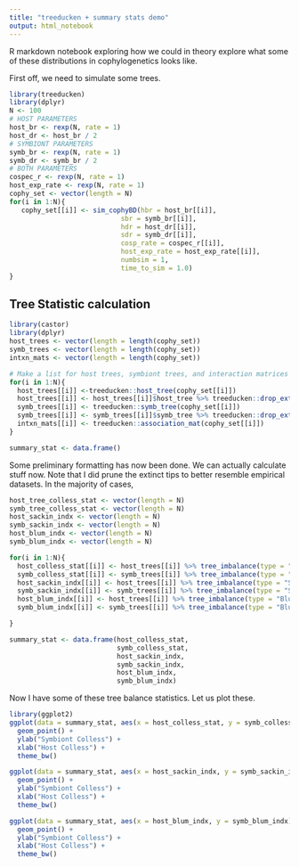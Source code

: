 ```yaml
---
title: "treeducken + summary stats demo"
output: html_notebook
---
```


R markdown notebook exploring how we could in theory explore what some of these distributions
in cophylogenetics looks like.

First off, we need to simulate some trees.

```r
library(treeducken)
library(dplyr)
N <- 100
# HOST PARAMETERS
host_br <- rexp(N, rate = 1)
host_dr <- host_br / 2
# SYMBIONT PARAMETERS
symb_br <- rexp(N, rate = 1)
symb_dr <- symb_br / 2
# BOTH PARAMETERS
cospec_r <- rexp(N, rate = 1)
host_exp_rate <- rexp(N, rate = 1)
cophy_set <- vector(length = N)
for(i in 1:N){
   cophy_set[[i]] <- sim_cophyBD(hbr = host_br[[i]],
                            sbr = symb_br[[i]],
                            hdr = host_dr[[i]],
                            sdr = symb_dr[[i]],
                            cosp_rate = cospec_r[[i]],
                            host_exp_rate = host_exp_rate[[i]],
                            numbsim = 1,
                            time_to_sim = 1.0)
}
```


## Tree Statistic calculation


```r
library(castor)
library(dplyr)
host_trees <- vector(length = length(cophy_set))
symb_trees <- vector(length = length(cophy_set))
intxn_mats <- vector(length = length(cophy_set))

# Make a list for host trees, symbiont trees, and interaction matrices
for(i in 1:N){
  host_trees[[i]] <-treeducken::host_tree(cophy_set[[i]]) 
  host_trees[[i]] <- host_trees[[i]]$host_tree %>% treeducken::drop_extinct()
  symb_trees[[i]] <- treeducken::symb_tree(cophy_set[[i]]) 
  symb_trees[[i]] <- symb_trees[[i]]$symb_tree %>% treeducken::drop_extinct()
  intxn_mats[[i]] <- treeducken::association_mat(cophy_set[[i]]) 
}

summary_stat <- data.frame()
```


Some preliminary formatting has now been done. We can actually calculate stuff now. Note that I did prune the extinct tips to better resemble empirical datasets. In the majority of cases, 

```r
host_tree_colless_stat <- vector(length = N)
symb_tree_colless_stat <- vector(length = N)
host_sackin_indx <- vector(length = N)
symb_sackin_indx <- vector(length = N)
host_blum_indx <- vector(length = N)
symb_blum_indx <- vector(length = N)

for(i in 1:N){
  host_colless_stat[[i]] <- host_trees[[i]] %>% tree_imbalance(type = "Colless")
  symb_colless_stat[[i]] <- symb_trees[[i]] %>% tree_imbalance(type = "Colless")
  host_sackin_indx[[i]] <- host_trees[[i]] %>% tree_imbalance(type = "Sackin")
  symb_sackin_indx[[i]] <- symb_trees[[i]] %>% tree_imbalance(type = "Sackin")
  host_blum_indx[[i]] <- host_trees[[i]] %>% tree_imbalance(type = "Blum")
  symb_blum_indx[[i]] <- symb_trees[[i]] %>% tree_imbalance(type = "Blum")

}

summary_stat <- data.frame(host_colless_stat, 
                           symb_colless_stat, 
                           host_sackin_indx, 
                           symb_sackin_indx,
                           host_blum_indx,
                           symb_blum_indx)
```

Now I have some of these tree balance statistics. Let us plot these.


```r
library(ggplot2)
ggplot(data = summary_stat, aes(x = host_colless_stat, y = symb_colless_stat)) + 
  geom_point() +
  ylab("Symbiont Colless") + 
  xlab("Host Colless") + 
  theme_bw()

ggplot(data = summary_stat, aes(x = host_sackin_indx, y = symb_sackin_indx)) + 
  geom_point() +
  ylab("Symbiont Colless") + 
  xlab("Host Colless") + 
  theme_bw()

ggplot(data = summary_stat, aes(x = host_blum_indx, y = symb_blum_indx)) + 
  geom_point() +
  ylab("Symbiont Colless") + 
  xlab("Host Colless") + 
  theme_bw()
```